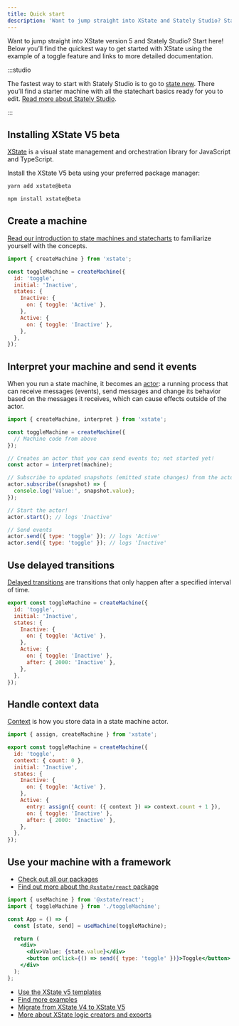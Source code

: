 ```yaml
---
title: Quick start
description: 'Want to jump straight into XState and Stately Studio? Start here!'
---
```



Want to jump straight into XState version 5 and Stately Studio? Start here! Below you’ll find the quickest way to get started with XState using the example of a toggle feature and links to more detailed documentation.

:::studio

The fastest way to start with Stately Studio is to go to [state.new](https://state.new). There you’ll find a starter machine with all the statechart basics ready for you to edit. [Read more about Stately Studio](studio.mdx).

:::

## Installing XState V5 beta

[XState](xstate.mdx) is a visual state management and orchestration library for JavaScript and TypeScript.

Install the XState V5 beta using your preferred package manager:

<Tabs>
<TabItem value="yarn" label="yarn">

```bash
yarn add xstate@beta
```

</TabItem>

<TabItem value="npm" label="npm">

```bash
npm install xstate@beta
```

</TabItem>
</Tabs>

## Create a machine

[Read our introduction to state machines and statecharts](state-machines-and-statecharts.mdx) to familiarize yourself with the concepts.

```js
import { createMachine } from 'xstate';

const toggleMachine = createMachine({
  id: 'toggle',
  initial: 'Inactive',
  states: {
    Inactive: {
      on: { toggle: 'Active' },
    },
    Active: {
      on: { toggle: 'Inactive' },
    },
  },
});
```

## Interpret your machine and send it events

When you run a state machine, it becomes an [actor](actors.mdx): a running process that can receive messages (events), send messages and change its behavior based on the messages it receives, which can cause effects outside of the actor.

```js
import { createMachine, interpret } from 'xstate';

const toggleMachine = createMachine({
  // Machine code from above
});

// Creates an actor that you can send events to; not started yet!
const actor = interpret(machine);

// Subscribe to updated snapshots (emitted state changes) from the actor
actor.subscribe((snapshot) => {
  console.log('Value:', snapshot.value);
});

// Start the actor!
actor.start(); // logs 'Inactive'

// Send events
actor.send({ type: 'toggle' }); // logs 'Active'
actor.send({ type: 'toggle' }); // logs 'Inactive'
```

## Use delayed transitions

[Delayed transitions](delayed-transitions.mdx) are transitions that only happen after a specified interval of time.

```js
export const toggleMachine = createMachine({
  id: 'toggle',
  initial: 'Inactive',
  states: {
    Inactive: {
      on: { toggle: 'Active' },
    },
    Active: {
      on: { toggle: 'Inactive' },
      after: { 2000: 'Inactive' },
    },
  },
});
```

## Handle context data

[Context](context.mdx) is how you store data in a state machine actor.

```js
import { assign, createMachine } from 'xstate';

export const toggleMachine = createMachine({
  id: 'toggle',
  context: { count: 0 },
  initial: 'Inactive',
  states: {
    Inactive: {
      on: { toggle: 'Active' },
    },
    Active: {
      entry: assign({ count: ({ context }) => context.count + 1 }),
      on: { toggle: 'Inactive' },
      after: { 2000: 'Inactive' },
    },
  },
});
```

## Use your machine with a framework

- [Check out all our packages](category/xstate-packages)
- [Find out more about the `@xstate/react` package](xstate-react.mdx)

```jsx
import { useMachine } from '@xstate/react';
import { toggleMachine } from './toggleMachine';

const App = () => {
  const [state, send] = useMachine(toggleMachine);

  return (
    <div>
      <div>Value: {state.value}</div>
      <button onClick={() => send({ type: 'toggle' })}>Toggle</button>
    </div>
  );
};
```

- [Use the XState v5 templates](https://github.com/statelyai/xstate/tree/next/templates)
- [Find more examples](examples.mdx)
- [Migrate from XState V4 to XState V5](migration.mdx)
- [More about XState logic creators and exports](installation.mdx#exports)
